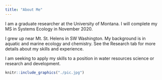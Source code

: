 ```yaml
---
title: "About Me"
---
```


I am a graduate researcher at the University of Montana. I will complete my MS in Systems Ecology in November 2020.

I grew up near Mt. St. Helens in SW Washington. My background is in aquatic and marine ecology and chemistry. See the Research tab for more details about my skills and experience.

I am seeking to apply my skills to a position in water resources science or research and development. 

```r
knitr::include_graphics("./pic.jpg")
```
